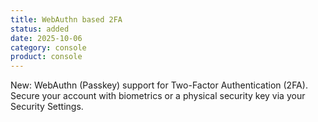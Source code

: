 ```yaml
---
title: WebAuthn based 2FA
status: added
date: 2025-10-06
category: console
product: console
---
```


New: WebAuthn (Passkey) support for Two-Factor Authentication (2FA). Secure your account with biometrics or a physical security key via your Security Settings.

